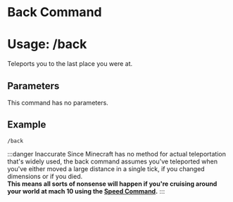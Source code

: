 # Back Command
# Usage: /back
Teleports you to the last place you were at.

## Parameters
This command has no parameters.

## Example
`/back`

:::danger Inaccurate
Since Minecraft has no method for actual teleportation that's widely used,
the back command assumes you've teleported when you've either moved a large distance in a
single tick, if you changed dimensions or if you died.  
**This means all sorts of nonsense will happen if you're cruising around your world
at mach 10 using the [Speed Command](../elevated/speed).**
:::

